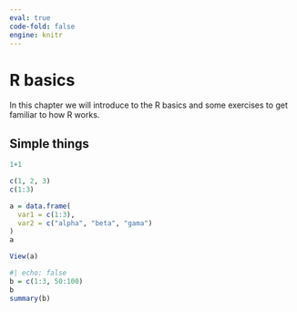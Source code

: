 ```yaml
---
eval: true
code-fold: false
engine: knitr
---
```


# R basics

In this chapter we will introduce to the R basics and some exercises to get familiar to how R works.

## Simple things

```r
1+1
```

```r
c(1, 2, 3)
c(1:3)
```

```r
a = data.frame(
  var1 = c(1:3),
  var2 = c("alpha", "beta", "gama")
)
a

View(a)
```

```r
#| echo: false
b = c(1:3, 50:100)
b
summary(b)
```
